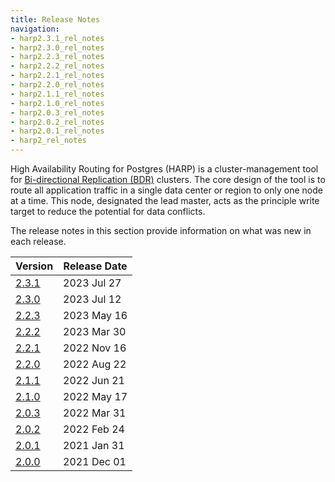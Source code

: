 ```yaml
---
title: Release Notes
navigation:
- harp2.3.1_rel_notes
- harp2.3.0_rel_notes
- harp2.2.3_rel_notes
- harp2.2.2_rel_notes
- harp2.2.1_rel_notes
- harp2.2.0_rel_notes
- harp2.1.1_rel_notes
- harp2.1.0_rel_notes
- harp2.0.3_rel_notes
- harp2.0.2_rel_notes
- harp2.0.1_rel_notes
- harp2_rel_notes
---
```


High Availability Routing for Postgres (HARP) is a cluster-management tool for
[Bi-directional Replication (BDR)](/bdr/latest) clusters. The core design of
the tool is to route all application traffic in a single data center or
region to only one node at a time. This node, designated the lead master, acts
as the principle write target to reduce the potential for data conflicts.

The release notes in this section provide information on what was new in each release.

| Version                  | Release Date |
| -----------------------  | ------------ |
| [2.3.1](harp2.3.1_rel_notes)  | 2023 Jul 27  |
| [2.3.0](harp2.3.0_rel_notes)  | 2023 Jul 12  |
| [2.2.3](harp2.2.3_rel_notes)  | 2023 May 16  |
| [2.2.2](harp2.2.2_rel_notes)  | 2023 Mar 30  |
| [2.2.1](harp2.2.1_rel_notes)  | 2022 Nov 16  |
| [2.2.0](harp2.2.0_rel_notes)  | 2022 Aug 22  |
| [2.1.1](harp2.1.1_rel_notes)  | 2022 Jun 21  |
| [2.1.0](harp2.1.0_rel_notes)  | 2022 May 17  |
| [2.0.3](harp2.0.3_rel_notes)  | 2022 Mar 31  |
| [2.0.2](harp2.0.2_rel_notes)  | 2022 Feb 24  |
| [2.0.1](harp2.0.1_rel_notes)  | 2021 Jan 31  |
| [2.0.0](harp2_rel_notes)      | 2021 Dec 01  |
